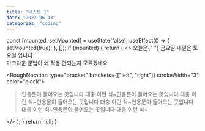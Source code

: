 ```yaml
---
title: "테스트 1"
date: "2022-06-13"
categories: "coding"
---
```



  const [mounted, setMounted] = useState(false);
  useEffect(() => {
    setMounted(true);
  }, []);
  if (mounted) {
    return (
      <>
        <RoughNotationGroup show>
          오늘은{" "}
          <RoughNotation type="highlight" color="palevioletred" order="3">
            금요일
          </RoughNotation>
          내일은 <RoughNotation type="box" color="#a3fbf6" order="2">
            토요일
          </RoughNotation>입니다.
          <br />
          마크다운 문법이 왜 적용 안되는지<RoughNotation
            type="underline"
            color="darkorange"
            order="1">
            모르겠네요
          </RoughNotation>
          <div className="m-6">
            <RoughNotation
              type="bracket"
              brackets={["left", "right"]}
              strokeWidth="3"
              color="black">
              <blockquote>
                인용문이 들어오는 곳입니다 대충 이런 식~인용문이 들어오는 곳입니다 대충
                이런 식~인용문이 들어오는 곳입니다 대충 이런 식~인용문이 들어오는 곳입니다
                대충 이런 식~인용문이 들어오는 곳입니다 대충 이런 식~
              </blockquote>
            </RoughNotation>
          </div>
        </RoughNotationGroup>
      </>
    );
  }
  return null;
}
